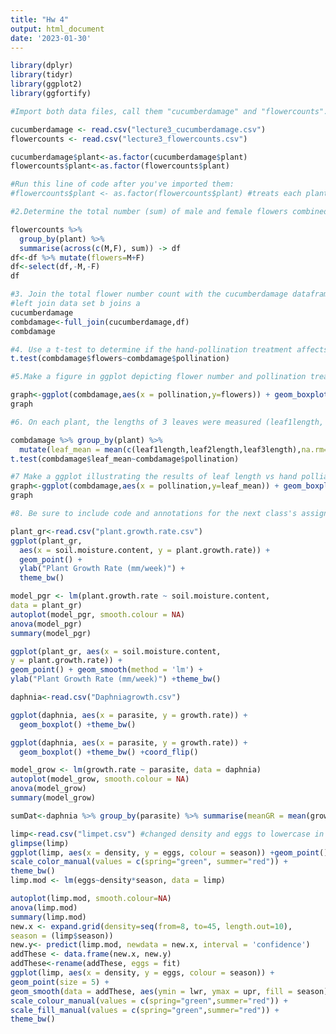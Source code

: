 ```yaml
---
title: "Hw 4"
output: html_document
date: '2023-01-30'
---
```


```r

library(dplyr)
library(tidyr)
library(ggplot2)
library(ggfortify)

#Import both data files, call them "cucumberdamage" and "flowercounts". 

cucumberdamage <- read.csv("lecture3_cucumberdamage.csv")
flowercounts <- read.csv("lecture3_flowercounts.csv")

cucumberdamage$plant<-as.factor(cucumberdamage$plant)
flowercounts$plant<-as.factor(flowercounts$plant)
```

```r
#Run this line of code after you've imported them:
#flowercounts$plant <- as.factor(flowercounts$plant) #treats each plant as level 

#2.Determine the total number (sum) of male and female flowers combined on each plant (i.e., total number of flowers, males + females).

flowercounts %>%
  group_by(plant) %>%
  summarise(across(c(M,F), sum)) -> df
df<-df %>% mutate(flowers=M+F)
df<-select(df,-M,-F)
df

#3. Join the total flower number count with the cucumberdamage dataframe (look at "Combine Tables" on the second page of the dplyr cheat sheet)
#left join data set b joins a 
cucumberdamage
combdamage<-full_join(cucumberdamage,df)
combdamage

```

```r
#4. Use a t-test to determine if the hand-pollination treatment affects flower number. In your annotation, explain how you interpret the result of the t-test (in your own words)
t.test(combdamage$flowers~combdamage$pollination)
```

```r
#5.Make a figure in ggplot depicting flower number and pollination treatment (make it look pretty given the tricks you learned last time).

graph<-ggplot(combdamage,aes(x = pollination,y=flowers)) + geom_boxplot()+ scale_x_discrete(limits=c("HP","NP"))+ theme_bw()
graph

```

```r
#6. On each plant, the lengths of 3 leaves were measured (leaf1length, leaf2length, leaf3length in the cucumberdamage dataframe). First, use dplyr to calculate mean leaf length of each plant. Then, test the hypothesis that hand-pollination decreases leaf size.

combdamage %>% group_by(plant) %>% 
  mutate(leaf_mean = mean(c(leaf1length,leaf2length,leaf3length),na.rm=T)) -> combdamage
t.test(combdamage$leaf_mean~combdamage$pollination)

```

```r
#7 Make a ggplot illustrating the results of leaf length vs hand polliantion.
graph<-ggplot(combdamage,aes(x = pollination,y=leaf_mean)) + geom_boxplot()+ scale_x_discrete(limits=c("HP","NP"))+ theme_bw()
graph
```

```r
#8. Be sure to include code and annotations for the next class's assigned readings in the file, and upload to Canvas before the start of the next class. Be sure to complete your peer review by then too. 

plant_gr<-read.csv("plant.growth.rate.csv")
ggplot(plant_gr,
  aes(x = soil.moisture.content, y = plant.growth.rate)) +
  geom_point() +
  ylab("Plant Growth Rate (mm/week)") +
  theme_bw()

model_pgr <- lm(plant.growth.rate ~ soil.moisture.content,
data = plant_gr) 
autoplot(model_pgr, smooth.colour = NA)
anova(model_pgr)
summary(model_pgr)

ggplot(plant_gr, aes(x = soil.moisture.content, 
y = plant.growth.rate)) +
geom_point() + geom_smooth(method = 'lm') +
ylab("Plant Growth Rate (mm/week)") +theme_bw()

daphnia<-read.csv("Daphniagrowth.csv")

ggplot(daphnia, aes(x = parasite, y = growth.rate)) +
  geom_boxplot() +theme_bw()

ggplot(daphnia, aes(x = parasite, y = growth.rate)) +
  geom_boxplot() +theme_bw() +coord_flip()

model_grow <- lm(growth.rate ~ parasite, data = daphnia) 
autoplot(model_grow, smooth.colour = NA)
anova(model_grow)
summary(model_grow)

sumDat<-daphnia %>% group_by(parasite) %>% summarise(meanGR = mean(growth.rate))

limp<-read.csv("limpet.csv") #changed density and eggs to lowercase in file- fixed error 
glimpse(limp) 
ggplot(limp, aes(x = density, y = eggs, colour = season)) +geom_point() +
scale_color_manual(values = c(spring="green", summer="red")) +
theme_bw() 
limp.mod <- lm(eggs~density*season, data = limp) 

autoplot(limp.mod, smooth.colour=NA)
anova(limp.mod) 
summary(limp.mod)
new.x <- expand.grid(density=seq(from=8, to=45, length.out=10),
season = (limp$season))
new.y<- predict(limp.mod, newdata = new.x, interval = 'confidence')
addThese <- data.frame(new.x, new.y)
addThese<-rename(addThese, eggs = fit) 
ggplot(limp, aes(x = density, y = eggs, colour = season)) +
geom_point(size = 5) +
geom_smooth(data = addThese, aes(ymin = lwr, ymax = upr, fill = season), stat = 'identity') +
scale_colour_manual(values = c(spring="green",summer="red")) +
scale_fill_manual(values = c(spring="green",summer="red")) +
theme_bw()

```

